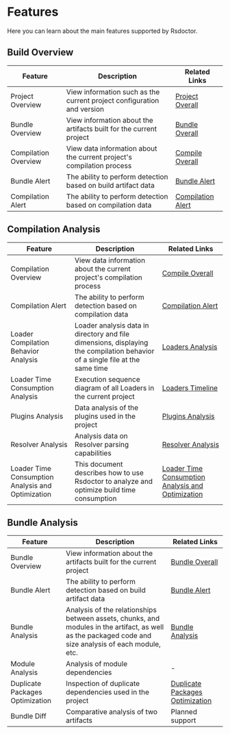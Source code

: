 # Features

Here you can learn about the main features supported by Rsdoctor.

## Build Overview

| Feature | Description | Related Links |
|------|------|------|
| Project Overview | View information such as the current project configuration and version | [Project Overall](../usage/project-overall) |
| Bundle Overview | View information about the artifacts built for the current project | [Bundle Overall](../usage/bundle-overall)  |
| Compilation Overview | View data information about the current project's compilation process | [Compile Overall](../usage/compile-overall)  |
| Bundle Alert | The ability to perform detection based on build artifact data | [Bundle Alert](../usage/bundle-alerts)  |
| Compilation Alert | The ability to perform detection based on compilation data | [Compilation Alert](../usage/compile-alerts) |

## Compilation Analysis

| Feature | Description | Related Links |
|------|------|------|
| Compilation Overview | View data information about the current project's compilation process | [Compile Overall](../usage/compile-overall)  |
| Compilation Alert | The ability to perform detection based on compilation data | [Compilation Alert](../usage/compile-alerts) |
| Loader Compilation Behavior Analysis | Loader analysis data in directory and file dimensions, displaying the compilation behavior of a single file at the same time | [Loaders Analysis](../usage/loaders-analysis) |
| Loader Time Consumption Analysis | Execution sequence diagram of all Loaders in the current project | [Loaders Timeline](../usage/loaders-timeline)  |
| Plugins Analysis | Data analysis of the plugins used in the project | [Plugins Analysis](../usage/plugins-analysis)   |
| Resolver Analysis | Analysis data on Resolver parsing capabilities | [Resolver Analysis](../usage/resolver)    |
| Loader Time Consumption Analysis and Optimization | This document describes how to use Rsdoctor to analyze and optimize build time consumption | [Loader Time Consumption Analysis and Optimization](../topic/loader-optimization) |


## Bundle Analysis

| Feature | Description | Related Links |
|------|------|------|
| Bundle Overview | View information about the artifacts built for the current project | [Bundle Overall](../usage/bundle-overall)  |
| Bundle Alert | The ability to perform detection based on build artifact data | [Bundle Alert](../usage/bundle-alerts)  |
| Bundle Analysis | Analysis of the relationships between assets, chunks, and modules in the artifact, as well as the packaged code and size analysis of each module, etc. | [Bundle Analysis](../usage/bundle-size)  |
| Module Analysis | Analysis of module dependencies | - |
| Duplicate Packages Optimization | Inspection of duplicate dependencies used in the project | [Duplicate Packages Optimization](../topic/duplicate-pkg-problem)   |
| Bundle Diff | Comparative analysis of two artifacts | Planned support |
